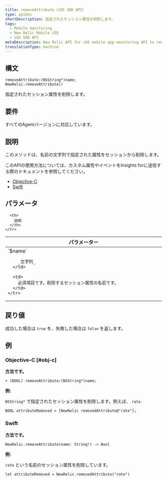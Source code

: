 ```yaml
---
title: removeAttribute（iOS SDK API）
type: apiDoc
shortDescription: 指定されたセッション属性を削除します。
tags:
  - Mobile monitoring
  - New Relic Mobile iOS
  - iOS SDK API
metaDescription: New Relic API for iOS mobile app monitoring API to remove an attribute from the session.
translationType: machine
---
```


## 構文

```
removeAttribute:(NSString*)name;
NewRelic.removeAttribute()
```

指定されたセッション属性を削除します。

## 要件

すべてのAgentバージョンに対応しています。

## 説明

このメソッドは、名前の文字列で指定された属性をセッションから削除します。

このAPIの使用方法については、カスタム属性やイベントをInsights forに送信する際のドキュメントを参照してください。

* [Objective-C](/docs/mobile-monitoring/new-relic-mobile-ios/install-configure/work-ios-sdk-api#objc-custom-att-events)
* [Swift](/docs/mobile-monitoring/new-relic-mobile-ios/install-configure/work-ios-sdk-api#swift-custom-att-events)

## パラメータ

<table>
  <thead>
    <tr>
      <th width="25%">
        パラメーター
      </th>

      <th>
        説明
      </th>
    </tr>
  </thead>

  <tbody>
    <tr>
      <td>
        `$name`

        _文字列_
      </td>

      <td>
        必須項目です。削除するセッション属性の名前です。
      </td>
    </tr>
  </tbody>
</table>

## 戻り値

成功した場合は `true` を、失敗した場合は `false` を返します。

## 例

### Objective-C [#obj-c]

**方法です。**

```
+ (BOOL) removeAttribute:(NSString*)name;
```

**例:**

`NSString*` で指定されたセッション属性を削除します。例えば、 `rate`.

```
BOOL attributeRemoved = [NewRelic removedAttribute@"rate"];
```

### Swift

**方法です。**

```
NewRelic.removeAttribute(name: String!) -> Bool
```

**例:**

`rate` という名前のセッション属性を削除しています。

```
let attributeRemoved = NewRelic.removedAttribute("rate")
```